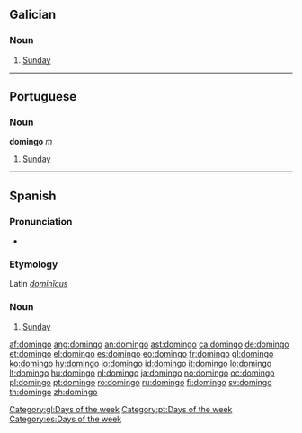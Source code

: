 {{also|Domingo}}
==Galician==
{{wikipedia|lang=gl}}

===Noun===
{{infl|gl|noun|g=m}}

# [[Sunday]]

[[Category:gl:Days of the week]]

----

==Portuguese==

===Noun===
'''domingo''' ''m''

# [[Sunday]]

[[Category:pt:Days of the week]]

----

==Spanish==

===Pronunciation===
* {{IPA|/d̪o̞ˈmĩŋgo/}}

===Etymology===
Latin ''[[dominicus|dominĭcus]]''

===Noun===
{{es-noun-m|pl=domingos}}

# [[Sunday]]

[[Category:es:Days of the week]]

[[af:domingo]]
[[ang:domingo]]
[[an:domingo]]
[[ast:domingo]]
[[ca:domingo]]
[[de:domingo]]
[[et:domingo]]
[[el:domingo]]
[[es:domingo]]
[[eo:domingo]]
[[fr:domingo]]
[[gl:domingo]]
[[ko:domingo]]
[[hy:domingo]]
[[io:domingo]]
[[id:domingo]]
[[it:domingo]]
[[lo:domingo]]
[[lt:domingo]]
[[hu:domingo]]
[[nl:domingo]]
[[ja:domingo]]
[[no:domingo]]
[[oc:domingo]]
[[pl:domingo]]
[[pt:domingo]]
[[ro:domingo]]
[[ru:domingo]]
[[fi:domingo]]
[[sv:domingo]]
[[th:domingo]]
[[zh:domingo]]
